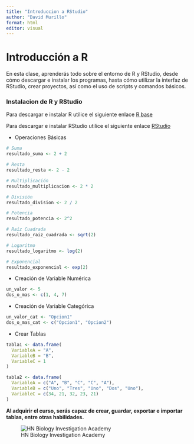 ---
title: "Introduccion a RStudio"
author: "David Murillo"
format: html
editor: visual
---

# Introducción a R

En esta clase, aprenderás todo sobre el entorno de R y RStudio, desde cómo descargar e instalar los programas, hasta cómo utilizar la interfaz de RStudio, crear proyectos, así como el uso de scripts y comandos básicos.

### Instalacion de R y RStudio

Para descargar e instalar R utilice el siguiente enlace [R base](https://cran.r-project.org/bin/windows/base/)

Para descargar e instalar RStudio utilice el siguiente enlace [RStudio](https://posit.co/download/rstudio-desktop/)

-   Operaciones Básicas

```{r}
# Suma
resultado_suma <- 2 + 2

# Resta
resultado_resta <- 2 - 2

# Multiplicación
resultado_multiplicacion <- 2 * 2

# División
resultado_division <- 2 / 2

# Potencia
resultado_potencia <- 2^2

# Raíz Cuadrada
resultado_raiz_cuadrada <- sqrt(2)

# Logaritmo
resultado_logaritmo <- log(2)

# Exponencial
resultado_exponencial <- exp(2)

```

-   Creación de Variable Numérica

```{r}
un_valor <- 5
dos_o_mas <- c(1, 4, 7)
```

-   Creación de Variable Categórica

```{r}
un_valor_cat <- "Opcion1"
dos_o_mas_cat <- c("Opcion1", "Opcion2")
```

-   Crear Tablas

```{r}
tabla1 <- data.frame(
  VariableA = "A",
  VariableB = "B",
  VariableC = 1
)

tabla2 <- data.frame(
  VariableA = c("A", "B", "C", "C", "A"),
  VariableB = c("Uno", "Tres", "Uno", "Dos", "Uno"),
  VariableC = c(34, 21, 32, 23, 21)
)
```

**Al adquirir el curso, serás capaz de crear, guardar, exportar e importar tablas, entre otras habilidades.**

![HN Biology Investigation Academy](HN%20Cursos%20publicidad/HN%20Biology%20Inv%20large.jpg)
